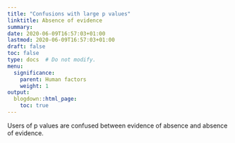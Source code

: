 ```yaml
---
title: "Confusions with large p values"
linktitle: Absence of evidence
summary:
date: 2020-06-09T16:57:03+01:00
lastmod: 2020-06-09T16:57:03+01:00
draft: false  
toc: false
type: docs  # Do not modify.
menu:
  significance:
    parent: Human factors
    weight: 1
output:
  blogdown::html_page:
    toc: true
---
```


Users of p values are confused between evidence of absence and absence of evidence.
